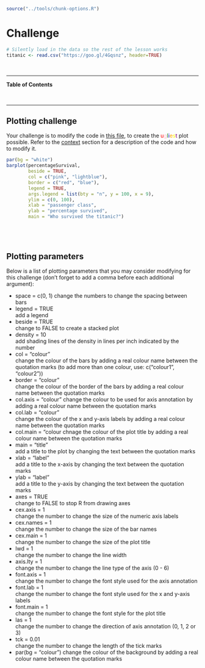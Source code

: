
```r
source("../tools/chunk-options.R")
```

# Challenge 

```r
# Silently load in the data so the rest of the lesson works
titanic <- read.csv("https://goo.gl/4Gqsnz", header=TRUE)
```

<br>

--- 

**Table of Contents**

<!-- toc -->

<br>

---

## Plotting challenge

Your challenge is to modify the code in [this file](plottingChallenge.R), to create the <span style="color:red">u</span><span style="color:pink">g</span><span style="color:green">l</span><span style="color:blue">i</span><span style="color:orange">e</span><span style="color:yellow">s</span><span style="color:purple">t</span> plot possible. Refer to the [context](context) section for a description of the code and how to modify it.

<!--sec data-title="Example of a nice plot" data-id="tip1" data-show=true data-collapse=true ces-->
```r
par(bg = "white")
barplot(percentageSurvival, 
        beside = TRUE, 
        col = c("pink", "lightblue"),
        border = c("red", "blue"),
        legend = TRUE, 
        args.legend = list(bty = "n", y = 100, x = 9), 
        ylim = c(0, 100),  
        xlab = "passenger class", 
        ylab = "percentage survived", 
        main = "Who survived the titanic?")
```
<!--endsec-->

<br>
---

## Plotting parameters 

Below is a list of plotting parameters that you may consider modifying for this challenge (don't forget to add a comma before each additional argument):

* space = c(0, 1) 
  change the numbers to change the spacing between bars
* legend = TRUE  
  add a legend
* beside = TRUE  	
  change to FALSE to create a stacked plot
* density = 10        	
  add shading lines of the density in lines per inch indicated by the number
* col = "colour"      	
  change the colour of the bars by adding a real colour name between the quotation marks (to add more than one colour, use: c("colour1", "colour2"))
* border = "colour"   
  change the colour of the border of the bars by adding a real colour name between the quotation marks
* col.axis = "colour" 
  change the colour to be used for axis annotation by adding a real colour name between the quotation marks
* col.lab = "colour"   
  change the colour of the x and y-axis labels by adding a real colour name between the quotation marks
* col.main = "colour 
  chnage the colour of the plot title by adding a real colour name between the quotation marks
* main = "title"       	
  add a title to the plot by changing the text between the quotation marks
* xlab = "label"      	
  add a title to the x-axis by changing the text between the quotation marks
* ylab = "label"      	
  add a title to the y-axis by changing the text between the quotation marks
* axes = TRUE     	
  change to FALSE to stop R from drawing axes
* cex.axis = 1        	
  change the number to change the size of the numeric axis labels
* cex.names = 1  	
  change the number to change the size of the bar names
* cex.main = 1      	
  change the number to change the size of the plot title
* lwd = 1                	
  change the number to change the line width
* axis.lty = 1          	
  change the number to change the line type of the axis (0 - 6)
* font.axis = 1       	
  change the number to change the font style used for the axis annotation
* font.lab = 1         	
  change the number to change the font style used for the x and y-axis labels
* font.main = 1     	
  change the number to change the font style for the plot title
* las = 1                
  change the number to change the direction of axis annotation (0, 1, 2 or 3)
* tck = 0.01           	
  change the number to change the length of the tick marks
* par(bg = "colour") 
  change the colour of the background by adding a real colour name between the quotation marks
